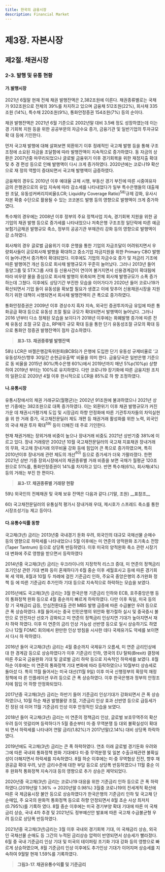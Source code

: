 ```yaml
---
title: 한국의 금융시장
description: Financial Market
---
```


# 제3장. 자본시장

## 제2절. 채권시장

### 2-3. 발행 및 유통 현황

#### 가.발행시장

2021년 6월말 현재 전체 채권 발행잔액은 2,382조원에 이른다. 채권종류별로는 국채
가 932조원으로 전체의 39%를 차지하고 있으며 금융채 512조원(22%), 회사채 335조원
(14%), 특수채 220조원(9%), 통화안정증권 154조원(7%) 등의 순이다.

채권 발행잔액은 2021년 6월 기준으로 2002년말 대비 3.5배 정도 성장하였는데 이는 경
기회복 지원 등을 위한 공공부문의 자금수요 증가, 금융기관 및 일반기업의 투자규모 확
대 등에 기인한다.

먼저 국고채 발행에 대해 살펴보면 외환위기 이후 정례적인 국고채 발행 등을 통해 구조
조정에 소요된 자금을 조달함에 따라 발행잔액이 지속적으로 증가하였다. 동 자금의 상환은 2007년중 마무리되었으나 글로벌 금융위기 이후 경기회복을 위한 재정지출 확대 및 추
경 편성 등으로 인해 발행액이 다시 크게 증가하였다. 2020년에는 코로나19 확산으로 재
정의 역할이 증대되면서 국고채 발행액이 급증하였다.

금융채의 경우도 2010년 이후 예대율 규제 시행, 부동산 경기 부진에 따른 시중여유자
금의 은행권으로의 유입 지속에 따라 감소세를 나타내었다가 일부 특수은행들의 대출재
원 조달, 유동성커버리지비율(LCR; Liquidity Coverage Ratio)$^{58)}$규제 강화, 유사시 자본
확충 수단으로 활용될 수 있는 코코본드 발행 등의 영향으로 발행액이 크게 증가하였다.

특수채의 경우에는 2008년 이후 정부의 주요 정책사업 지속, 경기회복 지원을 위한 공
기업의 채권 발행 등으로 증가세를 나타내었으나 저축은행 구조조정 일단락에 따른 예금
보험기금채권 발행규모 축소, 정부의 공공기관 부채관리 강화 등의 영향으로 발행액이 감
소하였다.

회사채의 경우 글로벌 금융위기 이후 은행을 통한 기업의 자금조달이 어려워지면서 우
량회사들이 공모회사채 발행을 확대하고 중소기업 자금지원을 위한 Primary CBO 발행이
늘어나면서 증가폭이 확대되었다. 이후에도 기업의 자금수요 증가 및 저금리 기조에 따른
발행여건 개선 등으로 회사채 발행규모가 꾸준히 늘어났다. 그러나 2013년 들어 동양그룹
및 STX그룹 사태 등 신용사건이 연이어 불거지면서 신용경계감이 확대됨에 따라 비우량
물을 중심으로 회사채 발행이 위축되며 전체 회사채 발행규모가 소폭 증가하는데 그쳤다.
이후에도 상당기간 부진한 모습을 이어가다가 2020년 들어 코로나19가 확산되면서 기업
들이 유동성을 확보할 필요가 생겼고 이에 맞추어 신용채권시장을 지원하기 위한 대책이
시행되면서 회사채 발행잔액이 큰 폭으로 증가하였다.

통화안정증권은 2009년 이후 경상수지 흑자 지속, 외국인 증권투자자금 유입에 따른 통
화공급 확대 등으로 유동성 조절 필요 규모가 확대되면서 발행액이 늘어났다. 그러나 2016
년부터 다소 정체된 모습을 보이다가 2018년 이후에는 화폐발행 증가에 따른 전체 유동성 조절 규모 감소, RP매각 규모 확대 등을 통한 단기 유동성조절 규모의 확대 등으로 통화안
정증권 발행잔액이 점차 감소하였다.

> __표3-13. 채권종류별 발행잔액__

<GComment>
58\) LCR은 바젤은행감독위원회(BCBS)가 은행에 도입한 단기 유동성 규제비율로 ‘고유동성자산/향후 30일간 순현금유출액’ 비율을 의미
한다. 금융당국은 일반은행 기준으로 동 비율을 2015년 80%(특수은행 60%)에서 2019년까지 매년 5%p(10%p) 상향하여 2019년
부터는 100%로 유지하였다. 다만 코로나19 장기화에 따른 금융지원 조치의 일환으로 2020년 4월 이후 한시적으로 LCR을 85%로 하
향 조정하였다.
</GComment>

#### 나.유통시장

유통시장에서의 채권 거래규모(월평균)는 2002년 91조원에 불과하였으나 2021년 상반
기중에는 382조원으로 대폭 증가하였다. 이는 외환위기 이후 채권 발행규모가 커진 가운
데 채권시가평가제 도입 및 시장금리 하향 안정화에 따른 기관투자자들의 차익실현을 위
한 거래 증가, 국고채전문딜러 제도 개편 등 채권거래 활성화를 위한 노력, 외국인의 국내
채권 투자 확대$^{59)}$ 등이 더해진 데 주로 기인한다.

현재 채권거래는 장외거래 비중이 높으나 장내거래 비중도 2021년 상반기중 38%에 이
르고 있다. 장내 거래량은 2002년 10월 국고채전문딜러의 국고채 지표채권 장내거래 의
무화, 국고채 장내거래 의무비율 강화 등에 힘입어 큰 폭으로 증가하였으며, 특히 2010년이후 장내거래 관련 제도의 개선$^{60)}$ 등으로 증가세가 더욱 가팔라졌다. 한편 2021년 상반
기중 장외시장에서의 채권종류별 거래 비중을 보면 국채가 월평균 120조원으로 51%를,
통화안정증권이 14%를 차지하고 있다. 반면 특수채(6%), 회사채(4%) 등의 거래는 부진
한 편이다.

> __표3-17. 채권종류별 거래량 현황__

<GComment>
59\) 외국인의 전체채권 및 국채 보유 잔액은 다음과 같다.(기말, 조원) __표참조__

60\) 국고채전문딜러의 유통실적 평가시 장내거래 우대, 제시호가 스프레드 축소를 통한 시장조성기능 제고 등이다.

</GComment>

#### 다.유통수익률 동향

국고채(3년) 금리는 2013년중 국내경기 둔화 우려, 외국인의 대규모 국채선물 순매수
등의 영향으로 하락세를 나타내었으나 5월 이후에는 미 연준의 양적완화 조기축소 전망
(Taper Tantrum) 등으로 상당폭 반등하였다. 이후 미국의 양적완화 축소 관련 시장기대
변화에 주로 영향을 받으면서 등락하였다

2014년중 국고채(3년) 금리는 우크라이나의 지정학적 리스크 증대, 미 연준의 정책금리
조기인상 관련 기대 변화 등이 혼재하다가 6월 중순 이후 세월호사고 등에 따른 경기회복
세 약화, 8월과 10월 두 차례에 걸친 기준금리 인하, 주요국 중앙은행의 추가완화 정책 등
에 따른 기준금리 추가인하 기대 등으로 지속적으로 하락하는 모습을 보였다.

2015년에도 국고채(3년) 금리는 3월 한국은행 기준금리 인하와 ECB, 호주중앙은행 등
의 통화정책 완화 등으로 4월 중순까지 빠르게 하락하였다. 다만 이후 독일, 미국 등의 장
기 국채금리 급등, 안심전환대출 관련 MBS 발행 급증에 따른 수급불안 우려 등으로 큰
폭 상승하였다. 8월 들어서는 중국 인민은행의 위안화 평가절하 실시 및 중국증시 불안으
로 안전자산 선호가 강화되고 미 연준의 정책금리 인상지연 기대가 높아지면서 재차 하락
하였다. 이후 미 연준의 금리 인상 가능성 선반영 등으로 일시 상승하기도 하였으나 12월
FOMC 회의에서 완만한 인상 방침을 시사한 데다 국제유가도 약세를 보이면서 다시 하
락하였다.

2016년 들어 국고채(3년) 금리는 4월 중순까지 국제유가 오름세, 미 연준 금리인상에 대
한 경계감 등으로 상승하였다가 이후 기준금리 인하, 영국의 EU 탈퇴(Brexit) 결정에 따른
주요국 금융완화 기대 및 글로벌 금리 하락 등으로 지속적인 하락세를 보였다. 8월 하순
이후에는 미 연준의 통화정책 기대 변화에 따라 등락하였으나 10월부터 상승세로 돌아섰
다. 특히 11월 들어서는 미국 대선(11월 9일) 이후 미국 신행정부의 확장적 재정정책에 따
른 인플레이션 우려 등으로 큰 폭 상승하였다. 이후 한국은행과 정부의 안정조치에 힘입
어 하향 안정화되었다.

2017년중 국고채(3년) 금리는 하반기 들어 기준금리 인상기대가 강화되면서 큰 폭 상승
하였으나, 10월 하순 채권 발행물량 조절, 기준금리 인상 효과 선반영 등으로 급등세가 진
정된 데 이어 11월 기준금리 인상 이후 안정적인 모습을 보였다.

2018년 들어 국고채(3년) 금리는 미 연준의 정책금리 인상, 글로벌 보호무역주의 확산
우려 등이 엇갈리며 등락하다가 5월 중순부터 미·중 무역분쟁 등 대외 불확실성이 확대되
면서 하락세를 나타내어 연말 금리(1.82%)가 2017년말(2.14%) 대비 상당폭 하락하였다.

2019년에도 국고채(3년) 금리는 큰 폭 하락하였다. 연초 이래 글로벌 경기둔화 우려와 그에 따른 국내외 통화정책 완화 기대에다 미·중 무역분쟁 및 일본 수출규제관련 불확실
성이 더해지면서 하락세를 지속하였다. 8월 하순 이후에는 미·중 무역협상 진전, 향후 채
권공급 확대 우려, 낮은 금리수준에 대한 부담 등으로 상당폭 반등하였으나 11월 중순 이후
완화적 통화정책 지속기대 등의 영향으로 추가 상승은 제약되었다.

2020년중 국고채(3년) 금리는 코로나19 대응을 위한 기준금리 인하 등으로 큰 폭 하락
하였다.(2019년말 1.36% → 2020년말 0.98%) 3월중 코로나19의 전세계적 확산에 따른 국
제금융시장 불안 등으로 상승하였다가 한국은행의 기준금리 인하 및 국고채 단순매입, 주
요국의 완화적 통화정책 등으로 하향 안정되면서 8월 초순 사상 최저치(0.795%)를 기록하
였다. 8월 중순 이후에는 미국 경기부양 확대 기대에 따른 미 국채금리 상승, 국내 4차 추경
및 2021년도 정부예산안 발표에 따른 국고채 수급불균형 우려 등으로 상당폭 반등하였다.

2021년중 국고채(3년)금리는 3월 이후 국내외 경기회복 기대, 미 국채금리 상승, 외국인
국채선물 순매도 등 그간의 누적된 금리상승 압력이 반영되면서 상승세가 빨라졌다. 6월
중 국내 기준금리 인상 기대 및 미국의 테이퍼링 조기화 기대 강화 등의 영향으로 빠르게
상승하였으며, 8월 기준금리 인상 이후에도 추가인상 기대가 이어지며 상승세를 지속하여
9월말 현재 1.59%를 기록하였다.

> __그림3-17. 채권유통수익률 및 기준금리__